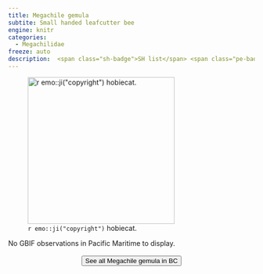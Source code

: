 ```yaml
---
title: Megachile gemula
subtite: Small handed leafcutter bee
engine: knitr
categories:
  - Megachilidae
freeze: auto
description:  <span class="sh-badge">SH list</span> <span class="pe-badge">PM Evidence</span>
---
```

![`r emo::ji("copyright")` hobiecat.](https://inaturalist-open-data.s3.amazonaws.com/photos/290427942/large.jpg){height=300}



No GBIF observations in Pacific Maritime to display.
<br><br>
<center>


<a href="https://www.zoology.ubc.ca/entomology/main/Hymenoptera/Megachilidae/Megachile%20gemula.php"><button type="button" class="btn btn-secondary">See all Megachile gemula in BC <i class="fa-solid fa-arrow-up-right-from-square"></i> </button></a>
</center>
